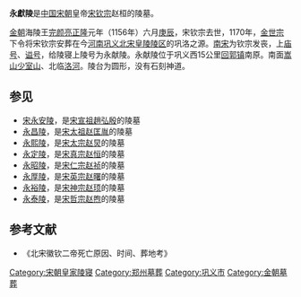{{文物保护单位
| 级别 = 全国
| 图片 = [[File:Songling2.jpg|250px]]
| 名称 = [[宋陵|宋陵]]<br /><span style="font-size:smaller;">永獻陵</span>
| 编号 = 2-58
| 分类 = 古墓葬
| 时代 = [[北宋|北宋]]
| 所在 = [[河南省|河南省]][[巩义市|巩义市]]
| 登录 = 1982年
| Cat = 河南全国重点文物保护单位
}}
'''永獻陵'''是[[中国|中国]][[宋朝|宋朝]]皇帝[[宋钦宗|宋钦宗]]赵桓的陵墓。

[[金朝|金朝]]海陵王[[完颜亮|完颜亮]][[正隆|正隆]]元年（1156年）六月[[庚辰|庚辰]]，宋钦宗去世，1170年，[[金世宗|金世宗]]下令将宋钦宗安葬在今[[河南|河南]][[巩义|巩义]][[北宋|北宋]][[宋陵|皇陵陵区]]的巩洛之源。[[南宋|南宋]]为钦宗发丧，上[[庙号|庙号]]、[[谥号|谥号]]，给陵寝上陵号为永献陵。永献陵位于巩义西15公里[[回郭镇|回郭镇]]南原。南面[[嵩山|嵩山]][[少室山|少室山]]、北临[[洛河|洛河]]。陵台为圆形，没有石刻神道。

==参见==
*[[宋永安陵|宋永安陵]]，是[[趙弘殷|宋宣祖趙弘殷]]的陵墓
*[[永昌陵|永昌陵]]，是[[赵匡胤|宋太祖赵匡胤]]的陵墓
*[[永熙陵|永熙陵]]，是[[宋太宗|宋太宗赵炅]]的陵墓
*[[永定陵|永定陵]]，是[[宋真宗|宋真宗赵恒]]的陵墓
*[[永昭陵|永昭陵]]，是[[宋仁宗|宋仁宗赵祯]]的陵墓
*[[永厚陵|永厚陵]]，是[[宋英宗|宋英宗赵曙]]的陵墓
*[[永裕陵|永裕陵]]，是[[宋神宗|宋神宗赵顼]]的陵墓
*[[永泰陵|永泰陵]]，是[[宋哲宗|宋哲宗赵煦]]的陵墓

==参考文献==
* 《北宋徽钦二帝死亡原因、时间、葬地考》

[[Category:宋朝皇家陵寝|Category:宋朝皇家陵寝]]
[[Category:郑州墓葬|Category:郑州墓葬]]
[[Category:巩义市|Category:巩义市]]
[[Category:金朝墓葬|Category:金朝墓葬]]
